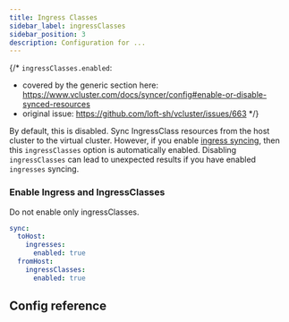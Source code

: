 ```yaml
---
title: Ingress Classes
sidebar_label: ingressClasses
sidebar_position: 3
description: Configuration for ...
---
```



{/*
`ingressClasses.enabled`:
- covered by the generic section here: https://www.vcluster.com/docs/syncer/config#enable-or-disable-synced-resources
- original issue: https://github.com/loft-sh/vcluster/issues/663
*/}

By default, this is disabled. Sync IngressClass resources from the host cluster to the virtual cluster. However, if you enable [ingress syncing](/vcluster/vcluster-yaml/sync/to-host/networking/ingresses), then this `ingressClasses` option is automatically enabled. Disabling `ingressClasses` can lead to unexpected results if you have enabled `ingresses` syncing.

### Enable Ingress and IngressClasses 

Do not enable only ingressClasses.

```YAML
sync:
  toHost:
    ingresses:
      enabled: true
  fromHost:
    ingressClasses:
      enabled: true
```

## Config reference

<EnableSwitch/>
